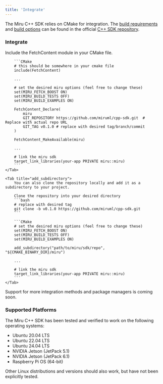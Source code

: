 ```yaml
---
title: 'Integrate'
---
```


The Miru C++ SDK relies on CMake for integration. The [build requirements](https://github.com/miruml/cpp-sdk?tab=readme-ov-file#build-requirements) and [build options](https://github.com/miruml/cpp-sdk?tab=readme-ov-file#cmake-options) can be found in the official [C++ SDK repository](https://github.com/miruml/cpp-sdk).

### Integrate
<Tabs>
    <Tab title="FetchContent">
        Include the FetchContent module in your CMake file.

        ```CMake
        # this should be somewhere in your cmake file
        include(FetchContent)

        ...

        # set the desired miru options (feel free to change these)
        set(MIRU_FETCH_BOOST ON)
        set(MIRU_BUILD_TESTS OFF)
        set(MIRU_BUILD_EXAMPLES ON)

        FetchContent_Declare(
            miru
            GIT_REPOSITORY https://github.com/miruml/cpp-sdk.git  # Replace with actual repo URL
            GIT_TAG v0.1.0 # replace with desired tag/branch/commit
        )

        FetchContent_MakeAvailable(miru)

        ...

        # link the miru sdk 
        target_link_libraries(your-app PRIVATE miru::miru)
        ```
    </Tab>

    <Tab title="add_subdirectory">
        You can also clone the repository locally and add it as a subdirectory to your project.

        Clone the repository into your desired directory
        ```bash
        # replace with desired tag
        git clone -b v0.1.0 https://github.com/miruml/cpp-sdk.git
        ```

        ```CMake
        # set the desired miru options (feel free to change these)
        set(MIRU_FETCH_BOOST ON)
        set(MIRU_BUILD_TESTS OFF)
        set(MIRU_BUILD_EXAMPLES ON)

        add_subdirectory("path/to/miru/sdk/repo", "${CMAKE_BINARY_DIR}/miru")

        ...

        # link the miru sdk
        target_link_libraries(your-app PRIVATE miru::miru)
        ```
    </Tab>
</Tabs>

<Note>
    Support for more integration methods and package managers is coming soon.
</Note>

### Supported Platforms

The Miru C++ SDK has been tested and verified to work on the following operating systems:

- Ubuntu 20.04 LTS
- Ubuntu 22.04 LTS
- Ubuntu 24.04 LTS
- NVIDIA Jetson (JetPack 5.1)
- NVIDIA Jetson (JetPack 6.1)
- Raspberry Pi OS (64-bit)

Other Linux distributions and versions should also work, but have not been explicitly tested.